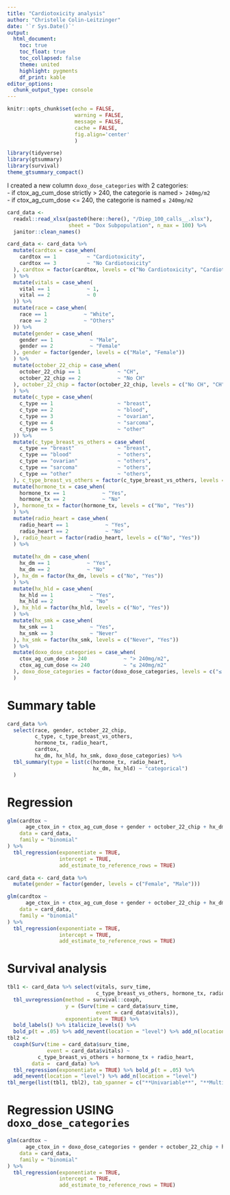 ```yaml
---
title: "Cardiotoxicity analysis"
author: "Christelle Colin-Leitzinger"
date: '`r Sys.Date()`'
output: 
  html_document:
    toc: true
    toc_float: true
    toc_collapsed: false
    theme: united
    highlight: pygments
    df_print: kable
editor_options: 
  chunk_output_type: console
---
```


<style type="text/css">

.figure {
    margin-top: 100px;
    margin-bottom: 100px;
}

table {
    margin-top: 10px;
    margin-bottom: 25px !important;
}

th, td { padding: 5px; }

</style>

```r
knitr::opts_chunk$set(echo = FALSE,
                      warning = FALSE,
                      message = FALSE,
                      cache = FALSE,
                      fig.align='center'
                      )
```

```r
library(tidyverse)
library(gtsummary)
library(survival)
theme_gtsummary_compact()
```

I created a new column `doxo_dose_categories` with 2 categories:  
- if ctox_ag_cum_dose strictly > 240, the categorie is named `> 240mg/m2`  
- if ctox_ag_cum_dose <= 240, the categorie is named `≤ 240mg/m2`  
```r
card_data <- 
  readxl::read_xlsx(paste0(here::here(), "/Diep_100_calls__.xlsx"),
                    sheet = "Dox Subpopulation", n_max = 100) %>% 
  janitor::clean_names()

card_data <- card_data %>% 
  mutate(cardtox = case_when(
    cardtox == 1          ~ "Cardiotoxicity",
    cardtox == 3          ~ "No Cardiotoxicity"
  ), cardtox = factor(cardtox, levels = c("No Cardiotoxicity", "Cardiotoxicity"))
  ) %>% 
  mutate(vitals = case_when(
    vital == 1            ~ 1,
    vital == 2            ~ 0
  )) %>% 
  mutate(race = case_when(
    race == 1            ~ "White",
    race == 2            ~ "Others"
  )) %>% 
  mutate(gender = case_when(
    gender == 1            ~ "Male",
    gender == 2            ~ "Female"
  ), gender = factor(gender, levels = c("Male", "Female"))
  ) %>% 
  mutate(october_22_chip = case_when(
    october_22_chip == 1            ~ "CH",
    october_22_chip == 2            ~ "No CH"
  ), october_22_chip = factor(october_22_chip, levels = c("No CH", "CH"))
  ) %>% 
  mutate(c_type = case_when(
    c_type == 1                     ~ "breast",
    c_type == 2                     ~ "blood",
    c_type == 3                     ~ "ovarian",
    c_type == 4                     ~ "sarcoma",
    c_type == 5                     ~ "other"
  )) %>% 
  mutate(c_type_breast_vs_others = case_when(
    c_type == "breast"              ~ "breast",
    c_type == "blood"               ~ "others",
    c_type == "ovarian"             ~ "others",
    c_type == "sarcoma"             ~ "others",
    c_type == "other"               ~ "others",
  ), c_type_breast_vs_others = factor(c_type_breast_vs_others, levels = c("others", "breast"))) %>% 
  mutate(hormone_tx = case_when(
    hormone_tx == 1            ~ "Yes",
    hormone_tx == 2            ~ "No"
  ), hormone_tx = factor(hormone_tx, levels = c("No", "Yes"))
  ) %>% 
  mutate(radio_heart = case_when(
    radio_heart == 1            ~ "Yes",
    radio_heart == 2            ~ "No"
  ), radio_heart = factor(radio_heart, levels = c("No", "Yes"))
  ) %>% 
  
  mutate(hx_dm = case_when(
    hx_dm == 1            ~ "Yes",
    hx_dm == 2            ~ "No"
  ), hx_dm = factor(hx_dm, levels = c("No", "Yes"))
  ) %>% 
  mutate(hx_hld = case_when(
    hx_hld == 1            ~ "Yes",
    hx_hld == 2            ~ "No"
  ), hx_hld = factor(hx_hld, levels = c("No", "Yes"))
  ) %>% 
  mutate(hx_smk = case_when(
    hx_smk == 1            ~ "Yes",
    hx_smk == 3            ~ "Never"
  ), hx_smk = factor(hx_smk, levels = c("Never", "Yes"))
  ) %>% 
  mutate(doxo_dose_categories = case_when(
    ctox_ag_cum_dose > 240            ~ "> 240mg/m2",
    ctox_ag_cum_dose <= 240           ~ "≤ 240mg/m2"
  ), doxo_dose_categories = factor(doxo_dose_categories, levels = c("≤ 240mg/m2", "> 240mg/m2"))
  )

```

# Summary table
```r
card_data %>% 
  select(race, gender, october_22_chip,
         c_type, c_type_breast_vs_others,
         hormone_tx, radio_heart,
         cardtox,
         hx_dm, hx_hld, hx_smk, doxo_dose_categories) %>% 
  tbl_summary(type = list(c(hormone_tx, radio_heart,
                            hx_dm, hx_hld) ~ "categorical")
  )
```


# Regression
```r
glm(cardtox ~
      age_ctox_in + ctox_ag_cum_dose + gender + october_22_chip + hx_dm + hx_hld + hx_smk + race,
    data = card_data,
    family = "binomial"
) %>%
  tbl_regression(exponentiate = TRUE,
                 intercept = TRUE,
                 add_estimate_to_reference_rows = TRUE)
```

```r
card_data <- card_data %>% 
  mutate(gender = factor(gender, levels = c("Female", "Male")))

glm(cardtox ~
      age_ctox_in + ctox_ag_cum_dose + gender + october_22_chip + hx_dm + hx_hld + hx_smk + race,
    data = card_data,
    family = "binomial"
) %>%
  tbl_regression(exponentiate = TRUE,
                 intercept = TRUE,
                 add_estimate_to_reference_rows = TRUE)
```

# Survival analysis
```r
tbl1 <- card_data %>% select(vitals, surv_time,
                             c_type_breast_vs_others, hormone_tx, radio_heart) %>%
  tbl_uvregression(method = survival::coxph,
                   y = (Surv(time = card_data$surv_time,
                             event = card_data$vitals)),
                   exponentiate = TRUE) %>% 
  bold_labels() %>% italicize_levels() %>% 
  bold_p(t = .05) %>% add_nevent(location = "level") %>% add_n(location = "level")
tbl2 <-
  coxph(Surv(time = card_data$surv_time,
             event = card_data$vitals) ~ 
          c_type_breast_vs_others + hormone_tx + radio_heart,
        data =  card_data) %>%
  tbl_regression(exponentiate = TRUE) %>% bold_p(t = .05) %>% 
  add_nevent(location = "level") %>% add_n(location = "level")
tbl_merge(list(tbl1, tbl2), tab_spanner = c("**Univariable**", "**Multivariable**"))
```



# Regression USING `doxo_dose_categories`
```r
glm(cardtox ~
      age_ctox_in + doxo_dose_categories + gender + october_22_chip + hx_dm + hx_hld + hx_smk + race,
    data = card_data,
    family = "binomial"
) %>%
  tbl_regression(exponentiate = TRUE,
                 intercept = TRUE,
                 add_estimate_to_reference_rows = TRUE)
```



